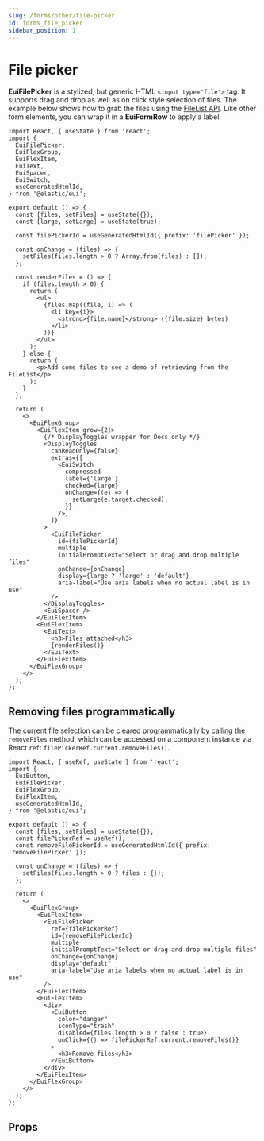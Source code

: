 ```yaml
---
slug: /forms/other/file-picker
id: forms_file_picker
sidebar_position: 1
---
```


# File picker

**EuiFilePicker** is a stylized, but generic HTML `<input type="file">` tag. It supports drag and drop as well as on click style selection of files. The example below shows how to grab the files using the [FileList API](https://developer.mozilla.org/en-US/docs/Web/API/FileList). Like other form elements, you can wrap it in a **EuiFormRow** to apply a label.

```tsx interactive
import React, { useState } from 'react';
import {
  EuiFilePicker,
  EuiFlexGroup,
  EuiFlexItem,
  EuiText,
  EuiSpacer,
  EuiSwitch,
  useGeneratedHtmlId,
} from '@elastic/eui';

export default () => {
  const [files, setFiles] = useState({});
  const [large, setLarge] = useState(true);

  const filePickerId = useGeneratedHtmlId({ prefix: 'filePicker' });

  const onChange = (files) => {
    setFiles(files.length > 0 ? Array.from(files) : []);
  };

  const renderFiles = () => {
    if (files.length > 0) {
      return (
        <ul>
          {files.map((file, i) => (
            <li key={i}>
              <strong>{file.name}</strong> ({file.size} bytes)
            </li>
          ))}
        </ul>
      );
    } else {
      return (
        <p>Add some files to see a demo of retrieving from the FileList</p>
      );
    }
  };

  return (
    <>
      <EuiFlexGroup>
        <EuiFlexItem grow={2}>
          {/* DisplayToggles wrapper for Docs only */}
          <DisplayToggles
            canReadOnly={false}
            extras={[
              <EuiSwitch
                compressed
                label={'large'}
                checked={large}
                onChange={(e) => {
                  setLarge(e.target.checked);
                }}
              />,
            ]}
          >
            <EuiFilePicker
              id={filePickerId}
              multiple
              initialPromptText="Select or drag and drop multiple files"
              onChange={onChange}
              display={large ? 'large' : 'default'}
              aria-label="Use aria labels when no actual label is in use"
            />
          </DisplayToggles>
          <EuiSpacer />
        </EuiFlexItem>
        <EuiFlexItem>
          <EuiText>
            <h3>Files attached</h3>
            {renderFiles()}
          </EuiText>
        </EuiFlexItem>
      </EuiFlexGroup>
    </>
  );
};
```

## Removing files programmatically

The current file selection can be cleared programmatically by calling the `removeFiles` method, which can be accessed on a component instance via React `ref`: `filePickerRef.current.removeFiles()`.

```tsx interactive
import React, { useRef, useState } from 'react';
import {
  EuiButton,
  EuiFilePicker,
  EuiFlexGroup,
  EuiFlexItem,
  useGeneratedHtmlId,
} from '@elastic/eui';

export default () => {
  const [files, setFiles] = useState({});
  const filePickerRef = useRef();
  const removeFilePickerId = useGeneratedHtmlId({ prefix: 'removeFilePicker' });

  const onChange = (files) => {
    setFiles(files.length > 0 ? files : {});
  };

  return (
    <>
      <EuiFlexGroup>
        <EuiFlexItem>
          <EuiFilePicker
            ref={filePickerRef}
            id={removeFilePickerId}
            multiple
            initialPromptText="Select or drag and drop multiple files"
            onChange={onChange}
            display="default"
            aria-label="Use aria labels when no actual label is in use"
          />
        </EuiFlexItem>
        <EuiFlexItem>
          <div>
            <EuiButton
              color="danger"
              iconType="trash"
              disabled={files.length > 0 ? false : true}
              onClick={() => filePickerRef.current.removeFiles()}
            >
              <h3>Remove files</h3>
            </EuiButton>
          </div>
        </EuiFlexItem>
      </EuiFlexGroup>
    </>
  );
};
```

## Props


<PropTable definition={docgen.EuiFilePicker} />
